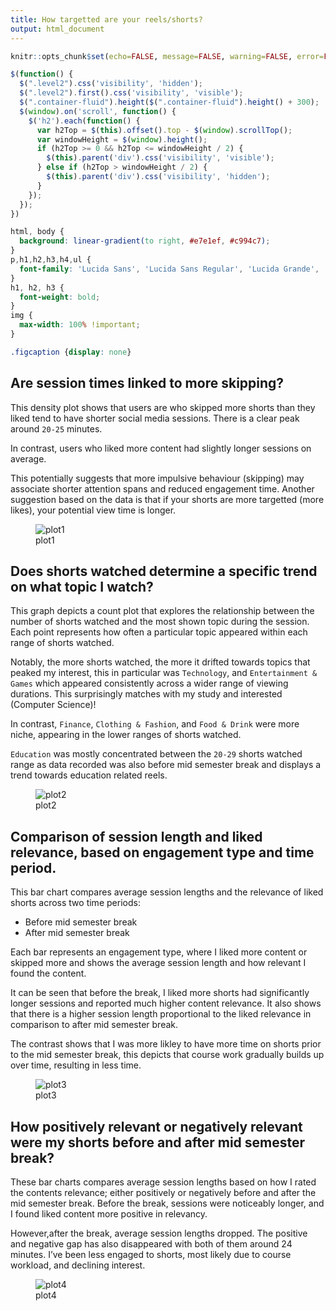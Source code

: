 ```yaml
---
title: How targetted are your reels/shorts?
output: html_document
---
```


<script src="https://code.jquery.com/jquery-3.7.1.min.js" integrity="sha256-/JqT3SQfawRcv/BIHPThkBvs0OEvtFFmqPF/lYI/Cxo=" crossorigin="anonymous"></script>

```r
knitr::opts_chunk$set(echo=FALSE, message=FALSE, warning=FALSE, error=FALSE)
```

```js
$(function() {
  $(".level2").css('visibility', 'hidden');
  $(".level2").first().css('visibility', 'visible');
  $(".container-fluid").height($(".container-fluid").height() + 300);
  $(window).on('scroll', function() {
    $('h2').each(function() {
      var h2Top = $(this).offset().top - $(window).scrollTop();
      var windowHeight = $(window).height();
      if (h2Top >= 0 && h2Top <= windowHeight / 2) {
        $(this).parent('div').css('visibility', 'visible');
      } else if (h2Top > windowHeight / 2) {
        $(this).parent('div').css('visibility', 'hidden');
      }
    });
  });
})
```

```css
html, body {
  background: linear-gradient(to right, #e7e1ef, #c994c7);
}
p,h1,h2,h3,h4,ul {
  font-family: 'Lucida Sans', 'Lucida Sans Regular', 'Lucida Grande', 'Lucida Sans Unicode', Geneva, Verdana, sans-serif;
}
h1, h2, h3 {
  font-weight: bold;
}
img {
  max-width: 100% !important;
}

.figcaption {display: none}
```

## Are session times linked to more skipping?

This density plot shows that users are who skipped more shorts than they liked tend to have shorter social media sessions. There is a clear peak around `20-25` minutes. 

In contrast, users who liked more content had slightly longer sessions on average. 

This potentially suggests that more impulsive behaviour (skipping) may associate shorter attention spans and reduced engagement time. Another suggestion based on the data is that if your shorts are more targetted (more likes), your potential view time is longer. 

![plot1](plot1.png)

## Does shorts watched determine a specific trend on what topic I watch?

This graph depicts a count plot that explores the relationship between the number of shorts watched and the most shown topic during the session. Each point represents how often a particular topic appeared within each range of shorts watched. 

Notably, the more shorts watched, the more it drifted towards topics that peaked my interest, this in particular was `Technology`, and `Entertainment & Games` which appeared consistently across a wider range of viewing durations. This surprisingly matches with my study and interested (Computer Science)!

In contrast, `Finance`, `Clothing & Fashion`, and `Food & Drink` were more niche, appearing in the lower ranges of shorts watched. 

`Education` was mostly concentrated between the `20-29` shorts watched range as data recorded was also before mid semester break and displays a trend towards education related reels. 

![plot2](plot2.png)

## Comparison of session length and liked relevance, based on engagement type and time period. 

This bar chart compares average session lengths and the relevance of liked shorts across two time periods:

* Before mid semester break
* After mid semester break

Each bar represents an engagement type, where I liked more content or skipped more and shows the average session length and how relevant I found the content. 

It can be seen that before the break, I liked more shorts had significantly longer sessions and reported much higher content relevance. It also shows that there is a higher session length proportional to the liked relevance in comparison to after mid semester break.

The contrast shows that I was more likley to have more time on shorts prior to the mid semester break, this depicts that course work gradually builds up over time, resulting in less time. 

![plot3](plot3.png)

## How positively relevant or negatively relevant were my shorts before and after mid semester break?

These bar charts compares average session lengths based on how I rated the contents relevance; either positively or negatively before and after the mid semester break. Before the break, sessions were noticeably longer, and I found liked content more positive in relevancy. 

However,after the break, average session lengths dropped. The positive and negative gap has also disappeared with both of them around 24 minutes. I've been less engaged to shorts, most likely due to course workload, and declining interest. 

![plot4](plot4.png)